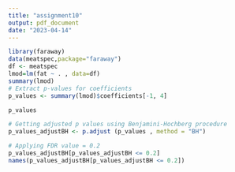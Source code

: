 ```yaml
---
title: "assignment10"
output: pdf_document
date: "2023-04-14"
---
```


```r
library(faraway)
data(meatspec,package="faraway")
df <- meatspec
lmod=lm(fat ~ . , data=df)
summary(lmod)  
# Extract p-values for coefficients
p_values <- summary(lmod)$coefficients[-1, 4]

```
```r
p_values
```
```r
# Getting adjusted p values using Benjamini-Hochberg procedure
p_values_adjustBH <- p.adjust (p_values , method = "BH")

# Applying FDR value = 0.2
p_values_adjustBH[p_values_adjustBH <= 0.2]
names(p_values_adjustBH[p_values_adjustBH <= 0.2])
```

